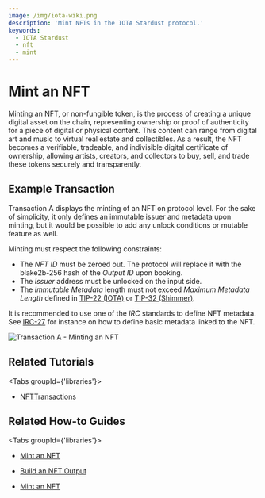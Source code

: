 ```yaml
---
image: /img/iota-wiki.png
description: 'Mint NFTs in the IOTA Stardust protocol.'
keywords:
  - IOTA Stardust
  - nft
  - mint
---
```



# Mint an NFT

Minting an NFT, or non-fungible token, is the process of creating a unique digital asset on the chain, representing
ownership or proof of authenticity for a piece of digital or physical content. This content can range from digital art
and music to virtual real estate and collectibles. As a result, the NFT becomes a verifiable, tradeable, and indivisible
digital certificate of ownership, allowing artists, creators, and collectors to buy, sell, and trade these tokens
securely and transparently.

## Example Transaction

Transaction A displays the minting of an NFT on protocol level. For the sake of simplicity, it only defines an immutable
issuer and metadata upon minting, but it would be possible to add any unlock conditions or mutable feature as well.

Minting must respect the following constraints:

- The _NFT ID_ must be zeroed out. The protocol will replace it with the blake2b-256 hash of the _Output ID_ upon booking.
- The _Issuer_ address must be unlocked on the input side.
- The _Immutable Metadata_ length must not exceed _Maximum Metadata Length_ defined in
  [TIP-22 (IOTA)](https://wiki.iota.org/shimmer/tips/tips/TIP-0022/) or
  [TIP-32 (Shimmer)](https://wiki.iota.org/shimmer/tips/tips/TIP-0032/).

It is recommended to use one of the _IRC_ standards to define NFT metadata. See
[IRC-27](https://wiki.iota.org/shimmer/tips/tips/TIP-0027/) for instance on how to define basic
metadata linked to the NFT.

![Transaction A - Minting an NFT](/img/stardust_explanations/stardust_ledger_anatomy/nft_transaction/tx_A.svg)

## Related Tutorials

<Tabs groupId={'libraries'}>
<TabItem value="iota.js" label="iota.js">

- [NFTTransactions](https://wiki.iota.org/shimmer/iota.js/tutorials/nft-transactions/introduction/)

</TabItem>
</Tabs>

## Related How-to Guides

<Tabs groupId={'libraries'}>
<TabItem value="wallet.rs" label="wallet.rs" >

- [Mint an NFT](https://wiki.iota.org/shimmer/wallet.rs/how_tos/NFT/mint_nft/)

</TabItem>
<TabItem value='iota.rs' label='iota.rs'>

- [Build an NFT Output](https://wiki.iota.org/shimmer/iota.rs/how_tos/build_nft_output/)

</TabItem>
<TabItem value="iota.js" label="iota.js">

- [Mint an NFT](https://wiki.iota.org/shimmer/iota.js/how_tos/mint_nft/)

</TabItem>
</Tabs>
